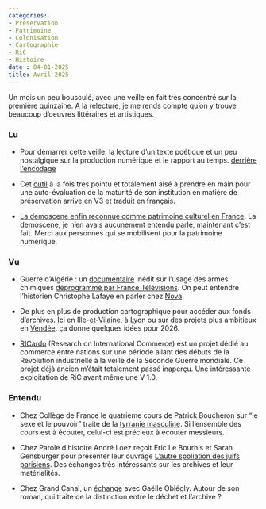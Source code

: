 ```yaml
---
categories:
- Préservation
- Patrimoine
- Colonisation
- Cartographie
- RiC
- Histoire
date : 04-01-2025
title: Avril 2025
---
```


Un mois un peu bousculé, avec une veille en fait très concentré sur la première quinzaine. A la relecture, je me rends compte qu'on y trouve beaucoup d'oeuvres littéraires et artistiques.


### Lu

* Pour démarrer cette veille, la lecture d'un texte poétique et un peu nostalgique sur la production numérique et le rapport au temps. [derrière l'encodage](https://falai.se/journal/encoded-story/)

* Cet [outil](https://www.dpconline.org/digipres/implement-digipres/dpc-ram/download-dpc-ram) à la fois très pointu et totalement aisé à prendre en main pour une auto-évaluation de la maturité de son institution en matière de préservation arrive en V3 et traduit en français.

* [La demoscene enfin reconnue comme patrimoine culturel en France](https://mag.mo5.com/268476/la-demoscene-enfin-reconnue-comme-patrimoine-culturel-en-france/). La demoscene, je n'en avais aucunement entendu parlé, maintenant c'est fait. Merci aux personnes qui se mobilisent pour la patrimoine numérique.


### Vu

* Guerre d’Algérie : un [documentaire](https://www.france.tv/france-5/la-case-du-siecle/7025014-algerie-sections-armes-speciales.html) inédit sur l’usage des armes chimiques [déprogrammé par France Télévisions](https://www.lavoixdunord.fr/1563709/article/2025-03-12/guerre-d-algerie-un-documentaire-inedit-sur-l-usage-des-armes-chimiques-par-la). On peut entendre l'historien Christophe Lafaye en parler chez [Nova](https://podcasts.nova.fr/radio-nova-la-derniere/202504062140-lintegrale-la-derniere-du-6-avril-2025-avec-fabrice-riceputi).

* De plus en plus de production cartographique pour accéder aux fonds d'archives. Ici en [Ille-et-Vilaine](https://umap.openstreetmap.fr/fr/map/etablissements-scolaires-et-denseignements-superie_1080984#11/48.5855/-1.7612), à [Lyon](https://www.archives-lyon.fr/documents-remarquables/rechercher-dans-les-lotissements-1924-2006) ou sur des projets plus ambitieux en [Vendée](https://archives.vendee.fr/participer/reconstituez-les-paysages). ça donne quelques idées pour 2026.

* [RICardo](https://ricardo.medialab.sciences-po.fr) (Research on International Commerce) est un projet dédié au commerce entre nations sur une période allant des débuts de la Révolution industrielle à la veille de la Seconde Guerre mondiale. Ce projet déjà ancien m'était totalement passé inaperçu. Une intéressante exploitation de RiC avant même une V 1.0.

### Entendu

* Chez Collège de France le quatrième cours de Patrick Boucheron sur "le sexe et le pouvoir" traite de la [tyrranie masculine](https://podcasts.apple.com/fr/podcast/04-le-sexe-du-pouvoir-la-tyrannie-masculine/id1075748999?i=1000686807371). Si l'ensemble des cours est à écouter, celui-ci est précieux à écouter messieurs.

* Chez Parole d'histoire André Loez reçoit Eric Le Bourhis et Sarah Gensburger pour présenter leur ouvrage [L’autre spoliation des juifs parisiens](https://parolesdhistoire.fr/index.php/2025/04/12/376-lautre-spoliation-des-juifs-parisiens-avec-eric-le-bourhis-et-sarah-gensburger/). Des échanges très intéressants sur les archives et leur matérialités.

* Chez Grand Canal, un [échange](https://www.radiofrance.fr/franceinter/podcasts/grand-canal/grand-canal-du-mardi-23-janvier-2024-9873276) avec Gaëlle Obiégly. Autour de son roman, qui traite de la distinction entre le déchet et l'archive ?